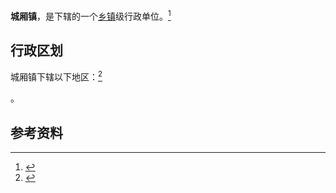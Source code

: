 {{中国乡级行政区|35/05/24/105/000}}

'''城厢镇'''，是{{PRC admin/fullname|35/05/24/105/000|3}}下辖的一个[[乡镇|乡镇]]级行政单位。<ref>{{PRC admin/ref sgc|{{PRC admin/parent|35/05/24/105/000}}}}</ref>

== 行政区划 ==

城厢镇下辖以下地区：<ref>{{PRC admin/ref sgc|35/05/24/105/000}}</ref>

{{PRC admin/children|35/05/24/105/000}}。

== 参考资料 ==

{{reflist}}

{{行政区划小作品}}
{{PRC admin/navcat|35/05/24/105/000}}